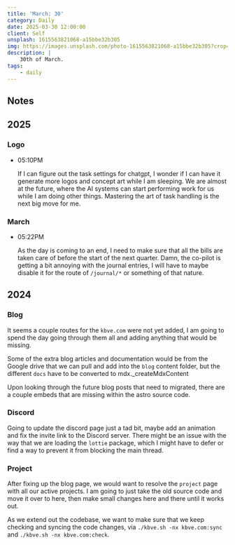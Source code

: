 ```yaml
---
title: 'March: 30'
category: Daily
date: 2025-03-30 12:00:00
client: Self
unsplash: 1615563821068-a15bbe32b305
img: https://images.unsplash.com/photo-1615563821068-a15bbe32b305?crop=entropy&cs=srgb&fm=jpg&ixid=MnwzNjM5Nzd8MHwxfHJhbmRvbXx8fHx8fHx8fDE2ODE3NDg2ODY&ixlib=rb-4.0.3&q=85
description: |
    30th of March.
tags:
    - daily
---
```


## Notes

## 2025

### Logo

-   05:10PM

    If I can figure out the task settings for chatgpt, I wonder if I can have it generate more logos and concept art while I am sleeping.
    We are almost at the future, where the AI systems can start performing work for us while I am doing other things.
    Mastering the art of task handling is the next big move for me.


### March

-   05:22PM

    As the day is coming to an end, I need to make sure that all the bills are taken care of before the start of the next quarter.
    Damn, the co-pilot is getting a bit annoying with the journal entries, I will have to maybe disable it for the route of `/journal/*` or something of that nature.


## 2024


### Blog

It seems a couple routes for the `kbve.com` were not yet added, I am going to spend the day going through them all and adding anything that would be missing.

Some of the extra blog articles and documentation would be from the Google drive that we can pull and add into the `blog` content folder, but the different `docs` have to be converted to mdx._createMdxContent

Upon looking through the future blog posts that need to migrated, there are a couple embeds that are missing within the astro source code.



### Discord

Going to update the discord page just a tad bit, maybe add an animation and fix the invite link to the Discord server.
There might be an issue with the way that we are loading the `lottie` package, which I might have to defer or find a way to prevent it from blocking the main thread.



### Project

After fixing up the blog page, we would want to resolve the `project` page with all our active projects.
I am going to just take the old source code and move it over to here, then make small changes here and there until it works out.

As we extend out the codebase, we want to make sure that we keep checking and syncing the code changes, via `./kbve.sh -nx kbve.com:sync` and `./kbve.sh -nx kbve.com:check`.
